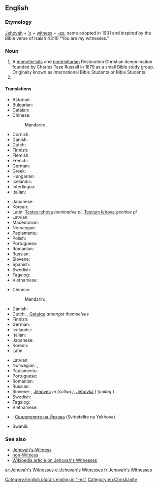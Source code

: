 ==English==

===Etymology===
[[Jehovah]] + [['s]] + [[witness]] + [[-es]]; name adopted in 1931 and inspired by the Bible verse of Isaiah 43:10 "You are my witnesses."

===Noun===
{{head|en|plural|head=[[Jehovah]][['s]] [[Witness]]es}}

# A [[monotheistic]] and [[nontrinitarian]] Restoration Christian denomination founded by Charles Taze Russell in 1879 as a small Bible study group. Originally known as International Bible Students or Bible Students.
# {{plural of|Jehovah's Witness|lang=en}}

====Translations====
{{trans-top|denomination}}
* Asturian: {{t|ast|Testigos de Xehová}}
* Bulgarian: {{t|bg|Свидетелите на Йехова|tr=Svidetelite na Yekhova}}
* Catalan: {{t|ca|Testimonis de Jehovà}}
* Chinese:
*: Mandarin: {{t+|cmn|耶和華見證人|sc=Hani}}, {{t|cmn|耶和华见证人|tr=Yēhéhuá Jiànzhèngrén|sc=Hani}}
* Cornish: {{t|kw|Dustunyoryon Yehovah}}
* Danish: {{t|da|Jehovas Vidner|n-p}}
* Dutch: {{t|nl|Jehovah's Getuigen|p}}
* Finnish: {{t|fi|Jehovan todistajat}}
* Flemish: {{t|nl|Getuigen van Jehova|p}}
* French: {{t|fr|Témoins de Jéhovah|m-p}}
* German: {{t|de|Zeugen Jehovas|m-p}}
* Greek: {{t+|el|Μάρτυρες του Ιεχωβά|p|tr=Mártures tou Iechová}}
* Hungarian: {{t+|hu|Jehova Tanúi|p}}
* Icelandic: {{t|is|Vottar Jehóva|p}}
* Interlingua: {{t|ia|Testes de Jehovah|p}}
* Italian: {{t|it|Testimoni di Geova|m-p}}
{{trans-mid}}
* Japanese: {{t|ja|エホバの証人|tr=ehoba-no-shōnin}}
* Korean: {{t|ko|여호와의 증인|tr=Yeohowaui Jeungin}}
* Latin: [[Testes Iehova]] ''nominative pl'', [[Testium Iehova]] ''genitive pl''
* Latvian: {{t|lv|Jehovas liecinieki|p}}
* Macedonian: {{t|mk|Јеховини сведоци|m-p|tr=Jehóvini svédoci}}
* Norwegian: {{t|no|Jehovas vitner|n}}
* Papiamentu: {{t|pap|Testigunan di Yehova}}
* Polish: {{t|pl|Świadkowie Jehowy|p}}
* Portuguese: {{t+|pt|Testemunhas de Jeová|f-p}}
* Romanian: {{t|ro|Martorii lui Iehova}}
* Russian: {{t|ru|Свидетели Иеговы|m-p|tr=svidételi Ijegóvy}}
* Slovene: {{t|sl|Jehovove priče|f-p}}
* Spanish: {{t|es|Testigos de Jehová|m-p}}
* Swedish: {{t|sv|Jehovas vittnen}}
* Tagalog: {{t|tl|Mga Saksi ni Jehova}}
* Vietnamese: {{t|vi|Nhân chứng Giê-hô-va}}
{{trans-bottom}}

{{trans-top|member of organisation}}
* Chinese:
*: Mandarin: {{t+|cmn|耶和華見證人|sc=Hani}}, {{t|cmn|耶和华见证人|tr=Yēhéhuá Jiànzhèngrén|sc=Hani}}
* Danish: {{t|da|Jehovas vidne|n}}
* Dutch: {{t|nl|Jehovah's Getuige}}, [[Getuige]] ''amongst themselves''
* Finnish: {{t+|fi|Jehovan todistaja}}
* German: {{t|de|Zeuge Jehovas|m}}
* Icelandic: {{t|is|vottur Jehóva|m}}
* Italian: {{t|it|Testimone di Geova|m|f}}
* Japanese: {{t|ja|エホバの証人|tr=ehoba-no-shōnin}}
* Korean: {{t|ko|여호와의 증인|tr=Yeohowaui Jeungin}}
* Latin: {{t|la|Testis Jehovah|c}}
{{trans-mid}}
* Latvian: {{t|lv|Jehovas liecinieks}}
* Norwegian: {{t|no|Jehovas vitne|n}}, {{t|no|Jehovas vitner|p}}
* Papiamentu: {{t|pap|Testigu di Yehova}}
* Portuguese: {{t|pt|testemunha de Jeová|f}}
* Romanian: {{t|ro|martor al lui Iehova}}
* Russian: {{t|ru|свидетель Иеговы|m|tr=svidétel’ Ijegóvy}}
* Slovene: {{t|sl|Jehovova priča|f}}, [[Jehovec]] ''m (colloq.)'', [[Jehovka]] ''f (colloq.)''
* Swedish: {{t|sv|Jehovas vittne}}
* Tagalog: {{t|tl|Saksi}}
* Vietnamese: {{t|vi|Nhân chứng Giê-hô-va}}
{{trans-bottom}}

{{checktrans-top}}
* {{ttbc|bg}}: [[Свидетелите на Йехова]] (Svidetelite na Yekhova)
{{trans-mid}}
* Swahili: {{t-check|sw|Mashahidi wa Yehova}}
{{trans-bottom}}

===See also===
* [[Jehovah's-Witness]]
* [[non-Witness]]
* [[w:Jehovah's_Witnesses|Wikipedia article on Jehovah's Witnesses]]

[[Category:English plurals ending in "-es"]]
[[Category:en:Christianity]]

[[ar:Jehovah's Witnesses]]
[[el:Jehovah's Witnesses]]
[[fr:Jehovah's Witnesses]]